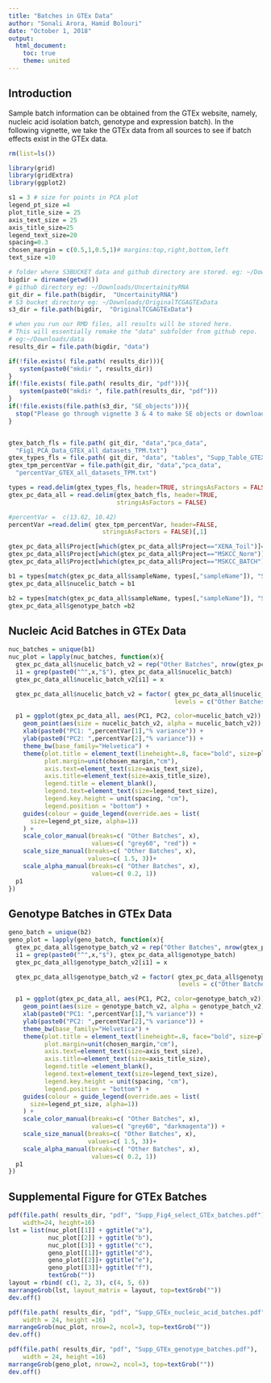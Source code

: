 ---
title: "Batches in GTEx Data"
author: "Sonali Arora, Hamid Bolouri"
date: "October 1, 2018"
output: 
  html_document:
    toc: true
    theme: united
---

## Introduction 

Sample batch information can be obtained from the GTEx website, namely,  nucleic 
acid isolation batch, genotype and expression batch). In the following vignette, 
we take the GTEx data from all sources to see if batch effects exist in the GTEx
data. 


```{r gtex-batch}

rm(list=ls())

library(grid)
library(gridExtra)
library(ggplot2)

s1 = 3 # size for points in PCA plot
legend_pt_size =4
plot_title_size = 25
axis_text_size = 25
axis_title_size=25
legend_text_size=20
spacing=0.3
chosen_margin = c(0.5,1,0.5,1)# margins:top,right,bottom,left
text_size =10

# folder where S3BUCKET data and github directory are stored. eg: ~/Downloads
bigdir = dirname(getwd())
# github directory eg: ~/Downloads/UncertainityRNA
git_dir = file.path(bigdir,  "UncertainityRNA")
# S3 bucket directory eg: ~/Downloads/OriginalTCGAGTExData
s3_dir = file.path(bigdir,  "OriginalTCGAGTExData")

# when you run our RMD files, all results will be stored here. 
# This will essentially remake the "data" subfolder from github repo.
# eg:~/Downloads/data
results_dir = file.path(bigdir, "data")

if(!file.exists( file.path( results_dir))){
   system(paste0("mkdir ", results_dir))
}
if(!file.exists( file.path( results_dir, "pdf"))){
   system(paste0("mkdir ", file.path(results_dir, "pdf")))
}
if(!file.exists(file.path(s3_dir, "SE_objects"))){
  stop("Please go through vignette 3 & 4 to make SE objects or download from S3 bucket")
}


gtex_batch_fls = file.path( git_dir, "data","pca_data", 
  "Fig1_PCA_Data_GTEX_all_datasets_TPM.txt")
gtex_types_fls = file.path( git_dir, "data", "tables", "Supp_Table_GTEX_Types.txt")
gtex_tpm_percentVar = file.path(git_dir, "data","pca_data", 
  "percentVar_GTEX_all_datasets_TPM.txt")

types = read.delim(gtex_types_fls, header=TRUE, stringsAsFactors = FALSE)
gtex_pc_data_all = read.delim(gtex_batch_fls, header=TRUE, 
                              stringsAsFactors = FALSE)

#percentVar =  c(13.62, 10.42)
percentVar =read.delim( gtex_tpm_percentVar, header=FALSE, 
                          stringsAsFactors = FALSE)[,1]

gtex_pc_data_all$Project[which(gtex_pc_data_all$Project=="XENA_Toil")]="XENA-Toil"
gtex_pc_data_all$Project[which(gtex_pc_data_all$Project=="MSKCC_Norm")]="MSKCC-Normalized"
gtex_pc_data_all$Project[which(gtex_pc_data_all$Project=="MSKCC_BATCH")]="MSKCC-Batch"

b1 = types[match(gtex_pc_data_all$sampleName, types[,"sampleName"]), "SMNABTCH"]
gtex_pc_data_all$nucelic_batch = b1

b2 = types[match(gtex_pc_data_all$sampleName, types[,"sampleName"]), "SMGEBTCH"]
gtex_pc_data_all$genotype_batch =b2
```

## Nucleic Acid Batches in GTEx Data

```{r}
nuc_batches = unique(b1)
nuc_plot = lapply(nuc_batches, function(x){
  gtex_pc_data_all$nucelic_batch_v2 = rep("Other Batches", nrow(gtex_pc_data_all))
  i1 = grep(paste0("^",x,"$"), gtex_pc_data_all$nucelic_batch)
  gtex_pc_data_all$nucelic_batch_v2[i1] = x

  gtex_pc_data_all$nucelic_batch_v2 = factor( gtex_pc_data_all$nucelic_batch_v2,
                                              levels = c("Other Batches", x))

  p1 = ggplot(gtex_pc_data_all, aes(PC1, PC2, color=nucelic_batch_v2)) +
    geom_point(aes(size = nucelic_batch_v2, alpha = nucelic_batch_v2)) +
    xlab(paste0("PC1: ",percentVar[1],"% variance")) +
    ylab(paste0("PC2: ",percentVar[2],"% variance")) +
    theme_bw(base_family="Helvetica") +
    theme(plot.title = element_text(lineheight=.8, face="bold", size=plot_title_size),
          plot.margin=unit(chosen_margin,"cm"), 
          axis.text=element_text(size=axis_text_size),
          axis.title=element_text(size=axis_title_size),
          legend.title = element_blank(),
          legend.text=element_text(size=legend_text_size),
          legend.key.height = unit(spacing, "cm"),
          legend.position = "bottom") +
    guides(colour = guide_legend(override.aes = list(
      size=legend_pt_size, alpha=1))
    ) +
    scale_color_manual(breaks=c( "Other Batches", x),
                       values=c( "grey60", "red")) +
    scale_size_manual(breaks=c( "Other Batches", x),
                      values=c( 1.5, 3))+
    scale_alpha_manual(breaks=c( "Other Batches", x),
                       values=c( 0.2, 1))
  p1
})
```

## Genotype Batches in GTEx Data

```{r}
geno_batch = unique(b2)
geno_plot = lapply(geno_batch, function(x){
  gtex_pc_data_all$genotype_batch_v2 = rep("Other Batches", nrow(gtex_pc_data_all))
  i1 = grep(paste0("^",x,"$"), gtex_pc_data_all$genotype_batch)
  gtex_pc_data_all$genotype_batch_v2[i1] = x

  gtex_pc_data_all$genotype_batch_v2 = factor( gtex_pc_data_all$genotype_batch_v2,
                                               levels = c("Other Batches", x))

  p1 = ggplot(gtex_pc_data_all, aes(PC1, PC2, color=genotype_batch_v2)) +
    geom_point(aes(size = genotype_batch_v2, alpha = genotype_batch_v2)) +
    xlab(paste0("PC1: ",percentVar[1],"% variance")) +
    ylab(paste0("PC2: ",percentVar[2],"% variance")) +
    theme_bw(base_family="Helvetica") +
    theme(plot.title = element_text(lineheight=.8, face="bold", size=plot_title_size),
          plot.margin=unit(chosen_margin,"cm"), 
          axis.text=element_text(size=axis_text_size),
          axis.title=element_text(size=axis_title_size),
          legend.title =element_blank(),
          legend.text=element_text(size=legend_text_size),
          legend.key.height = unit(spacing, "cm"),
          legend.position = "bottom") +
    guides(colour = guide_legend(override.aes = list(
      size=legend_pt_size, alpha=1))
    ) +
    scale_color_manual(breaks=c( "Other Batches", x),
                       values=c( "grey60", "darkmagenta")) +
    scale_size_manual(breaks=c( "Other Batches", x),
                      values=c( 1.5, 3))+
    scale_alpha_manual(breaks=c( "Other Batches", x),
                       values=c( 0.2, 1))
  p1
})

```

## Supplemental Figure for GTEx Batches

```{r}
pdf(file.path( results_dir, "pdf", "Supp_Fig4_select_GTEx_batches.pdf"), 
    width=24, height=16)
lst = list(nuc_plot[[1]] + ggtitle("a"), 
           nuc_plot[[2]] + ggtitle("b"), 
           nuc_plot[[3]] + ggtitle("c"), 
           geno_plot[[1]]+ ggtitle("d"), 
           geno_plot[[2]]+ ggtitle("e"), 
           geno_plot[[3]]+ ggtitle("f"),
           textGrob(""))
layout = rbind( c(1, 2, 3), c(4, 5, 6))
marrangeGrob(lst, layout_matrix = layout, top=textGrob(""))
dev.off()

pdf(file.path( results_dir, "pdf", "Supp_GTEx_nucleic_acid_batches.pdf"), 
    width = 24, height =16)
marrangeGrob(nuc_plot, nrow=2, ncol=3, top=textGrob(""))
dev.off()

pdf(file.path( results_dir, "pdf", "Supp_GTEx_genotype_batches.pdf"), 
    width = 24, height =16)
marrangeGrob(geno_plot, nrow=2, ncol=3, top=textGrob(""))
dev.off()

```
